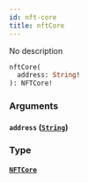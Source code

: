 ```yaml
---
id: nft-core
title: nftCore
---
```



No description

```graphql
nftCore(
  address: String!
): NFTCore!
```


### Arguments

#### `address` ([`String`](../../references/scalars/string))




### Type

#### [`NFTCore`](../../references/objects/nftcore) 






